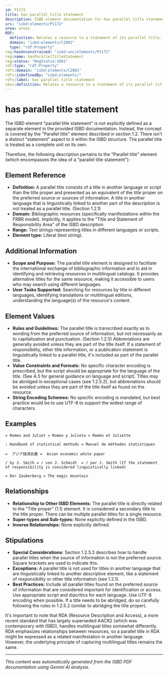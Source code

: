 ```yaml
---
id: P1172
title: has parallel title statement
description: ISBD element documentation for has parallel title statement
uri: "isbd:elements/P1172"
area: area1
RDF:
  definition: Relates a resource to a statement of its parallel title.
  domain: "isbd:elements/C2001"
  type: "rdf:Property"
reg:hasUnconstrained: "isbd:unc/elements/P1172"
reg:name: hasParallelTitleStatement
reg:status: "RegStatus:1001"
rdf:type: "rdf:Property"
rdfs:domain: "isbd:elements/C2001"
rdfs:isDefinedBy: "isbd:elements/"
rdfs:label: has parallel title statement
skos:definition: Relates a resource to a statement of its parallel title.
---
```

# has parallel title statement

The ISBD element "parallel title statement" is not explicitly defined as a separate element in the provided ISBD documentation.  Instead, the concept is covered by the "Parallel title" element described in section 1.2.  There isn't a distinct "statement" aspect to it within the ISBD structure. The parallel title is treated as a complete unit on its own.


Therefore, the following description pertains to the "Parallel title" element (which encompasses the idea of a "parallel title statement"):

## Element Reference

- **Definition:** A parallel title consists of a title in another language or script than the title proper and presented as an equivalent of the title proper on the preferred source or sources of information. A title in another language that is linguistically linked to another part of the description is not treated as a parallel title. (Section 1.2.1)
- **Domain:**  Bibliographic resources (specifically manifestations within the FRBR model). Implicitly, it applies to the "Title and Statement of Responsibility Area" of the ISBD description.
- **Range:**  Text strings representing titles in different languages or scripts.
- **Element type:**  Literal (text string).

## Additional Information

- **Scope and Purpose:** The parallel title element is designed to facilitate the international exchange of bibliographic information and to aid in identifying and retrieving resources in multilingual catalogs.  It provides alternative titles for the same resource, making it accessible to users who may search using different languages.
- **User Tasks Supported:** Searching for resources by title in different languages, identifying translations or multilingual editions, understanding the language(s) of the resource's content.

## Element Values

- **Rules and Guidelines:** The parallel title is transcribed exactly as to wording from the preferred source of information, but not necessarily as to capitalization and punctuation. (Section 1.2.5) Abbreviations are generally avoided unless they are part of the title itself. If a statement of responsibility, other title information, or a publication statement is linguistically linked to a parallel title, it's included as part of the parallel title.
- **Value Constraints and Formats:** No specific character encoding is prescribed, but the script should be appropriate for the language of the title. (See A.5 for general guidance on language and script). Titles may be abridged in exceptional cases (see 1.2.5.2), but abbreviations should be avoided unless they are part of the title itself as found on the resource.
- **String Encoding Schemes:** No specific encoding is mandated, but best practice would be to use UTF-8 to support the widest range of characters.


## Examples

```
= Romeo and Juliet = Romeo y Julieta = Roméo et Juliette
```

```
: Handbook of statistical methods = Manuel de méthodes statistiques
```

```
=  アジア経済白書 =  Asian economic white paper
```

```
/ by J. Smith = / von J. Schmidt  = / par J. Smith (If the statement of responsibility is considered linguistically linked)
```

```
= Der Zauberberg = The magic mountain
```


## Relationships

- **Relationship to Other ISBD Elements:** The parallel title is directly related to the "Title proper" (1.1) element. It is considered a secondary title to the title proper. There can be multiple parallel titles for a single resource.
- **Super-types and Sub-types:** None explicitly defined in the ISBD.
- **Inverse Relationships:**  None explicitly defined.

## Stipulations

- **Special Considerations:**  Section 1.2.5.3 describes how to handle parallel titles when the source of information is not the preferred source. Square brackets are used to indicate this.
- **Exceptions:** A parallel title is not used for titles in another language that are linguistically linked to another descriptive element, like a statement of responsibility or other title information (see 1.2.1).
- **Best Practices:** Include all parallel titles found on the preferred source of information that are considered important for identification or access.  Use appropriate script and diacritics for each language. Use UTF-8 encoding when possible.  If a title needs to be abridged, do so carefully following the rules in 1.2.5.2 (similar to abridging the title proper).

It's important to note that RDA (Resource Description and Access), a more recent standard that has largely superseded AACR2 (which was contemporary with ISBD), handles multilingual titles somewhat differently.  RDA emphasizes relationships between resources, so a parallel title in RDA might be expressed as a related manifestation in another language.  However, the underlying principle of capturing multilingual titles remains the same.


---

*This content was automatically generated from the ISBD PDF documentation using Gemini AI analysis.*
